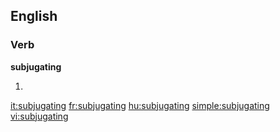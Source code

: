 ==English==

===Verb===
'''subjugating'''

# {{present participle of|[[subjugate]]}}

[[it:subjugating]]
[[fr:subjugating]]
[[hu:subjugating]]
[[simple:subjugating]]
[[vi:subjugating]]